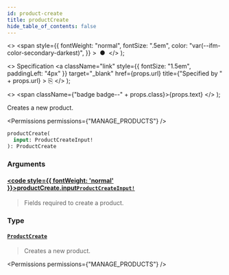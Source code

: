 ```yaml
---
id: product-create
title: productCreate
hide_table_of_contents: false
---
```


  <>
    <span
      style={{
        fontWeight: "normal",
        fontSize: ".5em",
        color: "var(--ifm-color-secondary-darkest)",
      }}
    >
      &nbsp;●&nbsp;
    </span>
  </>
);

  <>
    Specification
    <a
      className="link"
      style={{ fontSize: "1.5em", paddingLeft: "4px" }}
      target="\_blank"
      href={props.url}
      title={"Specified by " + props.url}
    >
      ⎘
    </a>
  </>
);

  <>
    <span className={"badge badge--" + props.class}>{props.text}</span>
  </>
);

Creates a new product.

<Permissions permissions={"MANAGE_PRODUCTS"} />

```graphql
productCreate(
  input: ProductCreateInput!
): ProductCreate
```

### Arguments

#### [<code style={{ fontWeight: 'normal' }}>productCreate.<b>input</b></code>](#)<Bullet />[`ProductCreateInput!`](../../../api-reference/products/inputs/product-create-input) <Badge class="secondary" text="non-null"/> <Badge class="secondary" text="input"/> <Badge class="secondary" text="products"/>

> Fields required to create a product.

### Type

#### [`ProductCreate`](../../../api-reference/products/objects/product-create) <Badge class="secondary" text="object"/> <Badge class="secondary" text="products"/>

> Creates a new product.

<Permissions permissions={"MANAGE_PRODUCTS"} />

>

